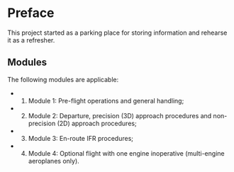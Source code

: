 # Preface {.unnumbered}

This project started as a parking place for storing information and rehearse it as a refresher.

## Modules 

The following modules are applicable: 

* (1) Module 1: Pre-flight operations and general handling; 
* (2) Module 2: Departure, precision (3D) approach procedures and non-precision (2D) approach procedures; 
* (3) Module 3: En-route IFR procedures; 
* (4) Module 4: Optional flight with one engine inoperative (multi-engine aeroplanes only).
